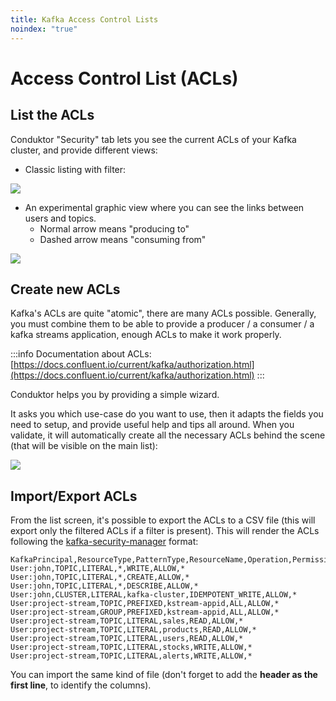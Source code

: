 ```yaml
---
title: Kafka Access Control Lists
noindex: "true"
---
```


# Access Control List (ACLs)

## List the ACLs

Conduktor "Security" tab lets you see the current ACLs of your Kafka cluster, and provide different views:

- Classic listing with filter:

![](../../assets/screenshot-2020-08-05-at-18.46.30.png)

- An experimental graphic view where you can see the links between users and topics.
  - Normal arrow means "producing to"
  - Dashed arrow means "consuming from"

![](../../assets/screenshot-2020-08-05-at-18.52.52.png)

## Create new ACLs

Kafka's ACLs are quite "atomic", there are many ACLs possible. Generally, you must combine them to be able to provide a producer / a consumer / a kafka streams application, enough ACLs to make it work properly.

:::info
Documentation about ACLs: [https://docs.confluent.io/current/kafka/authorization.html](https://docs.confluent.io/current/kafka/authorization.html)
:::

Conduktor helps you by providing a simple wizard.

It asks you which use-case do you want to use, then it adapts the fields you need to setup, and provide useful help and tips all around. When you validate, it will automatically create all the necessary ACLs behind the scene \(that will be visible on the main list\):

![](../../assets/screenshot-2020-08-05-at-18.47.16.png)

## Import/Export ACLs

From the list screen, it's possible to export the ACLs to a CSV file \(this will export only the filtered ACLs if a filter is present\). This will render the ACLs following the [kafka-security-manager](https://github.com/conduktor/kafka-security-manager) format:

```text
KafkaPrincipal,ResourceType,PatternType,ResourceName,Operation,PermissionType,Host
User:john,TOPIC,LITERAL,*,WRITE,ALLOW,*
User:john,TOPIC,LITERAL,*,CREATE,ALLOW,*
User:john,TOPIC,LITERAL,*,DESCRIBE,ALLOW,*
User:john,CLUSTER,LITERAL,kafka-cluster,IDEMPOTENT_WRITE,ALLOW,*
User:project-stream,TOPIC,PREFIXED,kstream-appid,ALL,ALLOW,*
User:project-stream,GROUP,PREFIXED,kstream-appid,ALL,ALLOW,*
User:project-stream,TOPIC,LITERAL,sales,READ,ALLOW,*
User:project-stream,TOPIC,LITERAL,products,READ,ALLOW,*
User:project-stream,TOPIC,LITERAL,users,READ,ALLOW,*
User:project-stream,TOPIC,LITERAL,stocks,WRITE,ALLOW,*
User:project-stream,TOPIC,LITERAL,alerts,WRITE,ALLOW,*
```

You can import the same kind of file \(don't forget to add the **header as the first line**, to identify the columns\).
